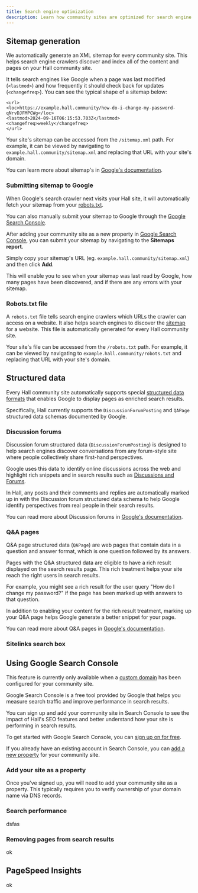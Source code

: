 ```yaml
---
title: Search engine optimization
description: Learn how community sites are optimized for search engine discovery
---
```


## Sitemap generation

We automatically generate an XML sitemap for every community site. This helps search engine crawlers discover and index all of the content and pages on your Hall community site.

It tells search engines like Google when a page was last modified (`<lastmod>`) and how frequently it should check back for updates (`<changefreq>`). You can see the typical shape of a sitemap below:

````
<url>
<loc>https://example.hall.community/how-do-i-change-my-password-qNrvDJFMPCWg</loc>
<lastmod>2024-09-16T06:15:53.703Z</lastmod>
<changefreq>weekly</changefreq>
</url>
````

Your site's sitemap can be accessed from the `/sitemap.xml` path. For example, it can be viewed by navigating to `example.hall.community/sitemap.xml` and replacing that URL with your site's domain.

You can learn more about sitemap's in [Google's documentation](https://developers.google.com/search/docs/crawling-indexing/sitemaps/build-sitemap).

### Submitting sitemap to Google

When Google's search crawler next visits your Hall site, it will automatically fetch your sitemap from your [robots.txt](#robots-txt-file).

You can also manually submit your sitemap to Google through the [Google Search Console](#using-google-search-console).

After adding your community site as a new property in [Google Search Console](#using-google-search-console), you can submit your sitemap by navigating to the **Sitemaps report**.

Simply copy your sitemap's URL (eg. `example.hall.community/sitemap.xml`) and then click **Add**.

This will enable you to see when your sitemap was last read by Google, how many pages have been discovered, and if there are any errors with your sitemap.

### Robots.txt file

A `robots.txt` file tells search engine crawlers which URLs the crawler can access on a website. It also helps search engines to discover the [sitemap](#sitemap-generation) for a website. This file is automatically generated for every Hall community site.

Your site's file can be accessed from the `/robots.txt` path. For example, it can be viewed by navigating to `example.hall.community/robots.txt` and replacing that URL with your site's domain.


## Structured data

Every Hall community site automatically supports special [structured data formats](https://developers.google.com/search/docs/appearance/structured-data/intro-structured-data) that enables Google to display pages as enriched search results.

Specifically, Hall currently supports the `DiscussionForumPosting` and `QAPage` structured data schemas documented by Google.

### Discussion forums

Discussion forum structured data (`DiscussionForumPosting`) is designed to help search engines discover conversations from any forum-style site where people collectively share first-hand perspectives.

Google uses this data to identify online discussions across the web and highlight rich snippets and in search results such as [Discussions and Forums](https://blog.google/products/search/google-search-discussions-forums-news/).

In Hall, any posts and their comments and replies are automatically marked up in with the Discussion forum structured data schema to help Google identify perspectives from real people in their search results.

You can read more about Discussion forums in [Google's documentation](https://developers.google.com/search/docs/appearance/structured-data/discussion-forum).

### Q&A pages

Q&A page structured data (`QAPage`) are web pages that contain data in a question and answer format, which is one question followed by its answers.

Pages with the Q&A structured data are eligible to have a rich result displayed on the search results page. This rich treatment helps your site reach the right users in search results.

For example, you might see a rich result for the user query "How do I change my password?" if the page has been marked up with answers to that question.

In addition to enabling your content for the rich result treatment, marking up your Q&A page helps Google generate a better snippet for your page.

You can read more about Q&A pages in [Google's documentation](https://developers.google.com/search/docs/appearance/structured-data/qapage).

### Sitelinks search box



## Using Google Search Console

<Info>This feature is currently only available when a [custom domain](/custom-domains) has been configured for your community site.</Info>

Google Search Console is a free tool provided by Google that helps you measure search traffic and improve performance in search results.

You can sign up and add your community site in Search Console to see the impact of Hall's SEO features and better understand how your site is performing in search results.

To get started with Google Search Console, you can [sign up on for free](https://search.google.com/search-console/about).

If you already have an existing account in Search Console, you can [add a new property](#add-your-site-as-a-property) for your community site.

### Add your site as a property

Once you've signed up, you will need to add your community site as a property. This typically requires you to verify ownership of your domain name via DNS records.

### Search performance

dsfas

### Removing pages from search results

ok

## PageSpeed Insights

ok

